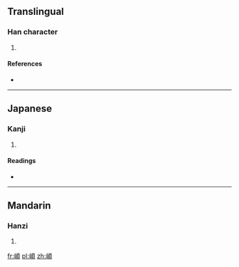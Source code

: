 ==Translingual==

===Han character===
{{Han char|rn=46|rad=山|as=09|sn=12|four=2178<sub>6</sub>|canj=山一月金 (UMBC)|ids=⿰[[山]][[頁]]}}

# {{defn|Han|sort=山09}}

====References====
* {{Han ref|kx=0315.280|dkj=08252|hdz=10785.130|uh=5D38|ud=23864|bh=D8EC|bd=55532}}

----

==Japanese==

===Kanji===
{{ja-kanji|grade=|rs=山09}}

# {{defn|lang=ja|sort=山09}}

====Readings====
* {{ja-readings|on=[[とん]] (ton), [[どん]] (don)|kun=}}

----

==Mandarin==

===Hanzi===
{{cmn-hanzi|pin=[[yáng]] ([[yang2]])|wg=yang<sup>2</sup>}}

# {{defn|lang=cmn|sort=山09}}

[[fr:崸]]
[[pl:崸]]
[[zh:崸]]